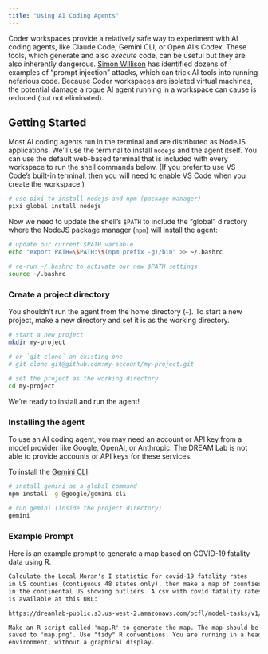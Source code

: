 ```yaml
---
title: "Using AI Coding Agents"
---
```


Coder workspaces provide a relatively safe way to experiment with AI coding
agents, like Claude Code, Gemini CLI, or Open AI's Codex. These tools, which
generate and also *execute* code, can be useful but they are also inherently
dangerous. [Simon Willison](https://simonwillison.net/tags/prompt-injection/)
has identified dozens of examples of "prompt injection" attacks, which can trick
AI tools into running nefarious code. Because Coder workspaces are isolated
virtual machines, the potential damage a rogue AI agent running in a workspace
can cause is reduced (but not eliminated).

## Getting Started

Most AI coding agents run in the terminal and are distributed as NodeJS
applications. We'll use the terminal to install `nodejs` and the agent itself.
You can use the  default web-based terminal that is included with every 
workspace to run the shell commands below. (If you prefer to use VS Code's
built-in terminal, then you will need to enable VS Code when you create the 
workspace.)

```sh
# use pixi to install nodejs and npm (package manager)
pixi global install nodejs
```

Now we need to update the shell's `$PATH` to include the "global" directory where the 
NodeJS package manager (`npm`) will install the agent:

```sh
# update our current $PATH variable
echo "export PATH=\$PATH:\$(npm prefix -g)/bin" >> ~/.bashrc

# re-run ~/.bashrc to activate our new $PATH settings
source ~/.bashrc
```

### Create a project directory

You shouldn't run the agent from the home directory (`~`). To start a new project, 
make a new directory and set it is as the working directory.

```sh
# start a new project
mkdir my-project

# or `git clone` an existing one
# git clone git@github.com:my-account/my-project.git
 
# set the project as the working directory
cd my-project
```
We're ready to install and run the agent!

### Installing the agent

::: {.callout-note}

To use an AI coding agent, you may need an account or API key from a model
provider like Google, OpenAI, or Anthropic. The DREAM Lab is not able to
provide accounts or API keys for these services.

:::

To install the [Gemini CLI](https://github.com/google-gemini/gemini-cli): 

```sh
# install gemini as a global command
npm install -g @google/gemini-cli

# run gemini (inside the project directory)
gemini
```

### Example Prompt

Here is an example prompt to generate a map based on COVID-19 fatality data using R.

```md
Calculate the Local Moran's I statistic for covid-19 fatality rates 
in US counties (contiguous 48 states only), then make a map of counties 
in the continental US showing outliers. A csv with covid fatality rates 
is available at this URL: 

https://dreamlab-public.s3.us-west-2.amazonaws.com/ocfl/model-tasks/v1/content/data/USCounties_cases.csv

Make an R script called 'map.R' to generate the map. The map should be 
saved to 'map.png'. Use "tidy" R conventions. You are running in a headless 
environment, without a graphical display.
```
